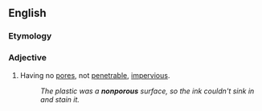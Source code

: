 ==English==

===Etymology===
{{prefix|en|non|porous}}

===Adjective===
{{en-adj|-}}

# Having no [[pores]], not [[penetrable]], [[impervious]].
#: ''The plastic was a '''nonporous''' surface, so the ink couldn't sink in and stain it.''